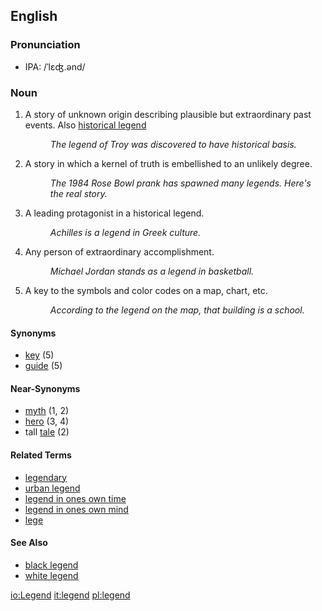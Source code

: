 ==English==
=== Pronunciation ===
*IPA: /ˈlɛʤ.ənd/

=== Noun ===

#A story of unknown origin describing plausible but extraordinary past events.  Also [[historical legend]]
#: ''The legend of Troy was discovered to have historical basis.''
#A story in which a kernel of truth is embellished to an unlikely degree.
#: ''The 1984 Rose Bowl prank has spawned many legends.  Here's the real story.''
#A leading protagonist in a historical legend.
#: ''Achilles is a legend in Greek culture.''
#Any person of extraordinary accomplishment.
#: ''Michael Jordan stands as a legend in basketball.''
#A key to the symbols and color codes on a map, chart, etc.
#: ''According to the legend on the map, that building is a school.''

==== Synonyms ====
*[[key]] (5)
*[[guide]] (5)

==== Near-Synonyms ====
*[[myth]] (1, 2)
*[[hero]] (3, 4)
*tall [[tale]] (2)

====Related Terms====
*[[legendary]]
*[[urban legend]]
*[[legend in ones own time]]
*[[legend in ones own mind]]
*[[lege]]

====See Also====
*[[black legend]]
*[[white legend]]

[[io:Legend]]
[[it:legend]]
[[pl:legend]]